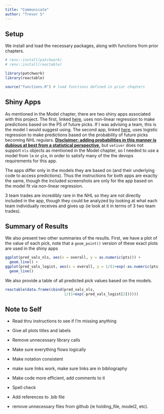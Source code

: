 ```yaml
---
title: "Communicate"
author: "Trevor S"
---
```


## Setup

We install and load the necessary packages, along with functions from prior chapters.

```r
# renv::install(patchwork)
# renv::install(reactable)

library(patchwork)
library(reactable)

source("functions.R") # load functions defined in prior chapters
```

## Shiny Apps

As mentioned in the Model chapter, there are two shiny apps associated with this project. The first, linked [here](https://trevsteu.shinyapps.io/nls_model_app/), uses non-linear regression to make predictions based on the PS of future picks. If I was advising a team, this is the model I would suggest using. The second app, linked [here](https://trevsteu.shinyapps.io/logist_model_app/), uses logistic regression to make predictions based on the probability of future picks becoming NHL regulars. [**Disclaimer: adding probabilities in this manner is dubious at best from a statistical perspective,**]{.underline} but `vetiver` does not support `nls` objects as mentioned in the Model chapter, so I needed to use a model from `lm` or `glm`, in order to satisfy many of the the devops requirements for this app.

The apps differ only in the models they are based on (and their underlying code to access predictions). Thus the instructions for both apps are exactly the same, though the included screenshots are only for the app based on the model fit via non-linear regression.

3 team trades are incredibly rare in the NHL so they are not directly included in the app, though they could be analyzed by looking at what each team individually receives and gives up (ie look at it in terms of 3 two team trades).

## Summary of Results

We also present two other summaries of the results. First, we have a plot of the value of each pick, note that a `geom_point()` version of these exact plots are used in the shiny apps

```r
ggplot(pred_vals_nls, aes(x = overall, y = as.numeric(pts))) + 
  geom_line() + 
ggplot(pred_vals_logist, aes(x = overall, y = 1/(1+exp(-as.numeric(pts))))) + 
  geom_line()
```

We also provide a table of all predicted pick values based on the models.

```r
reactable(data.frame(cbind(pred_vals_nls, 
                           1/(1+exp(-pred_vals_logist[2])))))
```

## Note to Self

-   Read thru instructions to see if I'm missing anything

-   Give all plots titles and labels

-   Remove unnecessary library calls

-   Make sure everything flows logically

-   Make notation consistent

-   make sure links work, make sure links are in bibliography

-   Make code more efficient, add comments to it

-   Spell check

-   Add references to .bib file

-   remove unnecessary files from github (ie holding_file, model2, etc).
